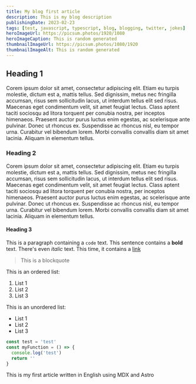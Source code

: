 ```yaml
---
title: My blog first article
description: This is my blog description
publishingDate: 2023-02-23
tags: [test, javascript, typescript, blog, blogging, twitter, jokes]
heroImageUrl: https://picsum.photos/1920/1080
heroImageCaption: This is random generated
thumbnailImageUrl: https://picsum.photos/1080/1920
thumbnailImageAlt: This is random generated
---
```


## Heading 1

Corem ipsum dolor sit amet, consectetur adipiscing elit. Etiam eu turpis molestie, dictum est a, mattis tellus. Sed dignissim, metus nec fringilla accumsan, risus sem sollicitudin lacus, ut interdum tellus elit sed risus. Maecenas eget condimentum velit, sit amet feugiat lectus. Class aptent taciti sociosqu ad litora torquent per conubia nostra, per inceptos himenaeos. Praesent auctor purus luctus enim egestas, ac scelerisque ante pulvinar. Donec ut rhoncus ex. Suspendisse ac rhoncus nisl, eu tempor urna. Curabitur vel bibendum lorem. Morbi convallis convallis diam sit amet lacinia. Aliquam in elementum tellus.

### Heading 2

Corem ipsum dolor sit amet, consectetur adipiscing elit. Etiam eu turpis molestie, dictum est a, mattis tellus. Sed dignissim, metus nec fringilla accumsan, risus sem sollicitudin lacus, ut interdum tellus elit sed risus. Maecenas eget condimentum velit, sit amet feugiat lectus. Class aptent taciti sociosqu ad litora torquent per conubia nostra, per inceptos himenaeos. Praesent auctor purus luctus enim egestas, ac scelerisque ante pulvinar. Donec ut rhoncus ex. Suspendisse ac rhoncus nisl, eu tempor urna. Curabitur vel bibendum lorem. Morbi convallis convallis diam sit amet lacinia. Aliquam in elementum tellus.

#### Heading 3

This is a paragraph containing a `code` text. This sentence contains a **bold** text. There's even _italic_ text. This time, it contains a [link](/)

> This is a blockquote

This is an ordered list:

1. List 1
2. List 2
3. List 3

This is an unordered list:

- List 1
- List 2
- List 3

```javascript
const test = 'test'
const myFunction = () => {
  console.log('test')
  return ''
}
```

This is my first article written in English using MDX and Astro
